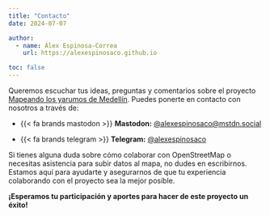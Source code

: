 ```yaml
---
title: "Contacto"
date: 2024-07-07

author:
  - name: Álex Espinosa-Correa
    url: https://alexespinosaco.github.io

toc: false
---
```


Queremos escuchar tus ideas, preguntas y comentarios sobre el proyecto [Mapeando los yarumos de Medellín](/index.qmd). Puedes ponerte en contacto con nosotros a través de:

<!-- -   {{< fa envelope >}} **Correo:** [alex.espinosa\@udea.edu.co](mailto:alex.espinosa@udea.edu.co) -->

-   {{< fa brands mastodon >}} **Mastodon:** [\@alexespinosaco\@mstdn.social](https://mstdn.social/@alexespinosaco)

-   {{< fa brands telegram >}} **Telegram:** [\@alexespinosaco](https://t.me/alexespinosaco)

Si tienes alguna duda sobre cómo colaborar con OpenStreetMap o necesitas asistencia para subir datos al mapa, no dudes en escribirnos. Estamos aquí para ayudarte y asegurarnos de que tu experiencia colaborando con el proyecto sea la mejor posible.

**¡Esperamos tu participación y aportes para hacer de este proyecto un éxito!**